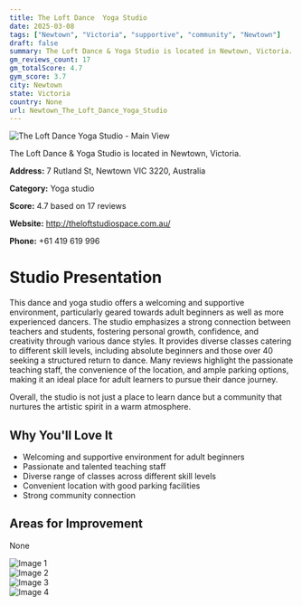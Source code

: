 ```yaml
---
title: The Loft Dance  Yoga Studio
date: 2025-03-08
tags: ["Newtown", "Victoria", "supportive", "community", "Newtown"]  
draft: false
summary: The Loft Dance & Yoga Studio is located in Newtown, Victoria.
gm_reviews_count: 17
gm_totalScore: 4.7
gym_score: 3.7
city: Newtown
state: Victoria
country: None
url: Newtown_The_Loft_Dance_Yoga_Studio
---
```


<div className="aspect-[16/9] relative my-8">
  <img 
    src="https://lh5.googleusercontent.com/p/AF1QipMCfAqsSLFhsQ2-VxDJ_Kl4_VvSmlgKTO94bg0l=w1920-h1080-k-no"
    alt="The Loft Dance  Yoga Studio - Main View"
    className="object-cover absolute inset-0 w-full h-full rounded-lg"
  />
</div>

The Loft Dance & Yoga Studio is located in Newtown, Victoria.

**Address:** 7 Rutland St, Newtown VIC 3220, Australia

**Category:** Yoga studio

**Score:** 4.7 based on 17 reviews

**Website:** http://theloftstudiospace.com.au/

**Phone:** +61 419 619 996

# Studio Presentation

This dance and yoga studio offers a welcoming and supportive environment, particularly geared towards adult beginners as well as more experienced dancers. The studio emphasizes a strong connection between teachers and students, fostering personal growth, confidence, and creativity through various dance styles. It provides diverse classes catering to different skill levels, including absolute beginners and those over 40 seeking a structured return to dance. Many reviews highlight the passionate teaching staff, the convenience of the location, and ample parking options, making it an ideal place for adult learners to pursue their dance journey.

Overall, the studio is not just a place to learn dance but a community that nurtures the artistic spirit in a warm atmosphere.

## Why You'll Love It

- Welcoming and supportive environment for adult beginners
- Passionate and talented teaching staff
- Diverse range of classes across different skill levels
- Convenient location with good parking facilities
- Strong community connection

## Areas for Improvement

None

<div className="grid grid-cols-1 xl:grid-cols-2 gap-4 my-8">
<div className="aspect-[4/3] relative"><img src="https://lh5.googleusercontent.com/p/AF1QipOy-s_aQ09obJW1zSsnehQh2BHPbJAhFG2LZ1YY=w1920-h1080-k-no" alt="Image 1" className="object-cover absolute inset-0 w-full h-full rounded-lg" /></div>
<div className="aspect-[4/3] relative"><img src="https://lh5.googleusercontent.com/p/AF1QipPVfwQPIvyiv0Zk4qIumn2VdmFltL6wdi8VM12h=w1920-h1080-k-no" alt="Image 2" className="object-cover absolute inset-0 w-full h-full rounded-lg" /></div>
<div className="aspect-[4/3] relative"><img src="https://lh5.googleusercontent.com/p/AF1QipOdkEF2xOZfDILOqma9qam9qvhlFAVKbAQnolAr=w1920-h1080-k-no" alt="Image 3" className="object-cover absolute inset-0 w-full h-full rounded-lg" /></div>
<div className="aspect-[4/3] relative"><img src="https://lh5.googleusercontent.com/p/AF1QipNSM9uVO3bmwdvdmzvJkJRCL3PpE-MtbdNQ3Tg3=w1920-h1080-k-no" alt="Image 4" className="object-cover absolute inset-0 w-full h-full rounded-lg" /></div>
</div>